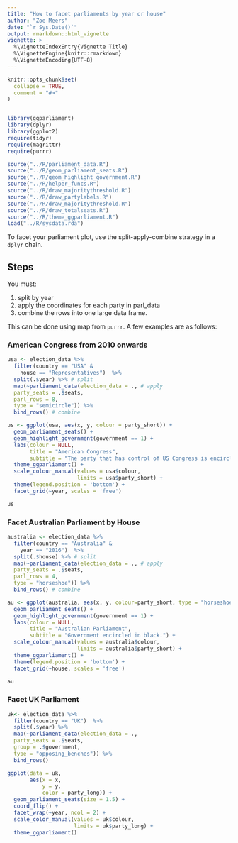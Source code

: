 ```yaml
---
title: "How to facet parliaments by year or house"
author: "Zoe Meers"
date: "`r Sys.Date()`"
output: rmarkdown::html_vignette
vignette: >
  %\VignetteIndexEntry{Vignette Title}
  %\VignetteEngine{knitr::rmarkdown}
  %\VignetteEncoding{UTF-8}
---
```


```r
knitr::opts_chunk$set(
  collapse = TRUE,
  comment = "#>"
)


library(ggparliament)
library(dplyr)
library(ggplot2)
require(tidyr)
require(magrittr)
require(purrr)

source("../R/parliament_data.R")
source("../R/geom_parliament_seats.R")
source("../R/geom_highlight_government.R")
source("../R/helper_funcs.R")
source("../R/draw_majoritythreshold.R")
source("../R/draw_partylabels.R")
source("../R/draw_majoritythreshold.R")
source("../R/draw_totalseats.R")
source("../R/theme_ggparliament.R")
load("../R/sysdata.rda")


```


To facet your parliament plot, use the split-apply-combine strategy in a `dplyr` chain.

## Steps
You must:

1) split by year
2) apply the coordinates for each party in parl_data
3) combine the rows into one large data frame.

This can be done using map from `purrr`.
A few examples are as follows:

### American Congress from 2010 onwards
```r
usa <- election_data %>%
  filter(country == "USA" &
    house == "Representatives")  %>% 
  split(.$year) %>% # split
  map(~parliament_data(election_data = ., # apply
  party_seats = .$seats,
  parl_rows = 8,
  type = "semicircle")) %>%
  bind_rows() # combine
```

```r
us <- ggplot(usa, aes(x, y, colour = party_short)) +
  geom_parliament_seats() + 
  geom_highlight_government(government == 1) + 
  labs(colour = NULL, 
       title = "American Congress",
       subtitle = "The party that has control of US Congress is encircled in black.") +
  theme_ggparliament() +
  scale_colour_manual(values = usa$colour, 
                      limits = usa$party_short) + 
  theme(legend.position = 'bottom') + 
  facet_grid(~year, scales = 'free') 

us
```


### Facet Australian Parliament by House
```r
australia <- election_data %>%
  filter(country == "Australia" &
    year == "2016")  %>% 
  split(.$house) %>% # split
  map(~parliament_data(election_data = ., # apply
  party_seats = .$seats,
  parl_rows = 4,
  type = "horseshoe")) %>%
  bind_rows() # combine
```

```r
au <- ggplot(australia, aes(x, y, colour=party_short, type = "horseshoe")) +
  geom_parliament_seats() + 
  geom_highlight_government(government == 1) + 
  labs(colour = NULL, 
       title = "Australian Parliament",
       subtitle = "Government encircled in black.") +
  scale_colour_manual(values = australia$colour, 
                      limits = australia$party_short) + 
  theme_ggparliament() +
  theme(legend.position = 'bottom') + 
  facet_grid(~house, scales = 'free')

au

```

### Facet UK Parliament

```r
uk<- election_data %>%
  filter(country == "UK")  %>%
  split(.$year) %>%
  map(~parliament_data(election_data = .,
  party_seats = .$seats,
  group = .$government,
  type = "opposing_benches")) %>%
  bind_rows()

```


```r
ggplot(data = uk, 
       aes(x = x,
           y = y,
           color = party_long)) +
  geom_parliament_seats(size = 1.5) +  
  coord_flip() + 
  facet_wrap(~year, ncol = 2) + 
  scale_color_manual(values = uk$colour, 
                     limits = uk$party_long) +
  theme_ggparliament()

```




